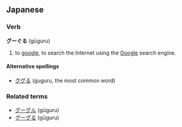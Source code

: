 ==Japanese==
===Verb===
'''グーぐる''' (gūguru)

# to [[google]], to search the Internet using the [[Google]] search engine.

====Alternative spellings====
*[[ググる]] (guguru, the most common word)

===Related terms===
*[[グーグル]] (gūguru)
*[[グーグる]] (gūguru)